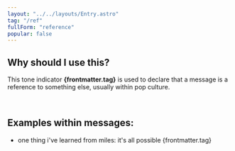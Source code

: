 ```yaml
---
layout: "../../layouts/Entry.astro"
tag: "/ref"
fullForm: "reference"
popular: false
---
```


## Why should I use this?

This tone indicator **{frontmatter.tag}** is used to declare that a message is a reference to something else, usually within pop culture.

<br />

## Examples within messages:

- one thing i've learned from miles: it's all possible {frontmatter.tag}